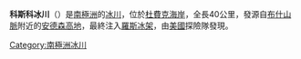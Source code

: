 {{unreferenced|time=2013-12-06T16:42:39+00:00}}
{{coord|84|27|S|178|0|W|source:GNIS|display=title}}

'''科斯科冰川'''（{{lang-en|Kosco Glacier}}）是[[南極洲|南極洲]]的[[冰川|冰川]]，位於[[杜費克海岸|杜費克海岸]]，全長40公里，發源自[[布什山脈|布什山脈]]附近的[[安德森高地|安德森高地]]，最終注入[[羅斯冰架|羅斯冰架]]，由[[美國|美國]]探險隊發現。

{{DEFAULTSORT:Kosco Glacier}}
[[Category:南極洲冰川|Category:南極洲冰川]]


{{DufekCoast-geo-stub}}